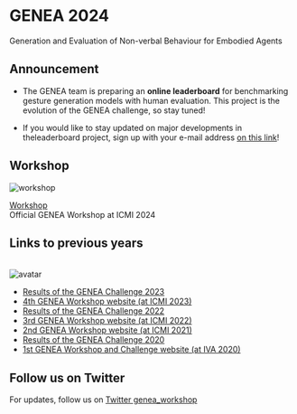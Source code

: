 
# GENEA 2024

Generation and Evaluation of Non-verbal Behaviour for Embodied Agents

## Announcement

- The GENEA team is preparing an **online leaderboard** for benchmarking
  gesture generation models with human evaluation. This project is the evolution
  of the GENEA challenge, so stay tuned!

- If you would like to stay updated on major developments in theleaderboard project, sign up with your e-mail address [on this link](https://docs.google.com/forms/d/e/1FAIpQLSeiWKocndyCbUCBXF0vOBeX35AmiMufgX9r4oJQZ95PtHWsHg/viewform)!

## Workshop

<Image src="/2024/img/workshop.png" width={241} height={276} alt="workshop" />

[Workshop](https://genea-workshop.github.io/2024/workshop)  
Official GENEA Workshop at ICMI 2024

## Links to previous years

<br />
<Image src="/2024/img/avatar.png" width={241} height={276} alt="avatar" />

- [Results of the GENEA Challenge 2023](https://svito-zar.github.io/GENEAchallenge2023/)
- [4th GENEA Workshop website (at ICMI 2023)](https://genea-workshop.github.io/2023/)
- [Results of the GENEA Challenge 2022](https://youngwoo-yoon.github.io/GENEAchallenge2022/)
- [3rd GENEA Workshop website (at ICMI 2022)](https://genea-workshop.github.io/2022/)
- [2nd GENEA Workshop website (at ICMI 2021)](https://genea-workshop.github.io/2021/)
- [Results of the GENEA Challenge 2020](https://svito-zar.github.io/GENEAchallenge2020/)
- [1st GENEA Workshop and Challenge website (at IVA 2020)](https://genea-workshop.github.io/2020/)

## Follow us on Twitter

For updates, follow us on [Twitter genea_workshop](https://twitter.com/genea_workshop)
